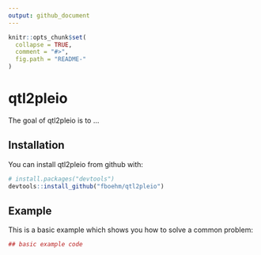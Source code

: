 ```yaml
---
output: github_document
---
```


<!-- README.md is generated from README.Rmd. Please edit that file -->

```r
knitr::opts_chunk$set(
  collapse = TRUE,
  comment = "#>",
  fig.path = "README-"
)
```

# qtl2pleio

The goal of qtl2pleio is to ...

## Installation

You can install qtl2pleio from github with:

```r
# install.packages("devtools")
devtools::install_github("fboehm/qtl2pleio")
```

## Example

This is a basic example which shows you how to solve a common problem:

```r
## basic example code
```
